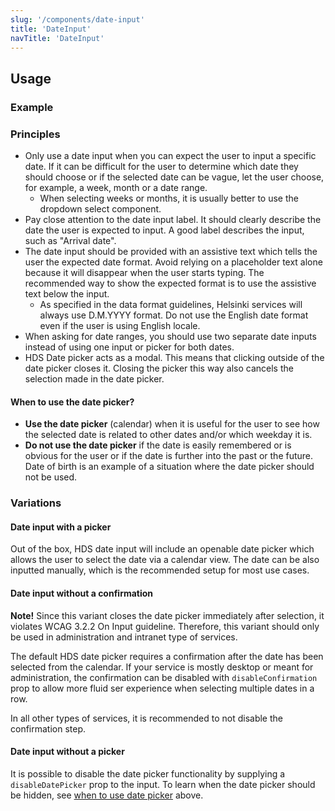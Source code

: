 ```yaml
---
slug: '/components/date-input'
title: 'DateInput'
navTitle: 'DateInput'
---
```




## Usage

### Example

<PlaygroundPreview>
  <div style={{ maxWidth: '400px' }}>
    <DateInput
      helperText="Use format D.M.YYYY"
      id="date-input-example-1"
      initialMonth={new Date()}
      label="Choose a date"
      language="en"
      onChange={function noRefCheck() {}}
      required
    />
  </div>
</PlaygroundPreview>

### Principles

- Only use a date input when you can expect the user to input a specific date. If it can be difficult for the user to determine which date they should choose or if the selected date can be vague, let the user choose, for example, a week, month or a date range.
  - When selecting weeks or months, it is usually better to use <InternalLink size="M" href="/components/dropdown#select-single-selection">the dropdown select component</InternalLink>.
- Pay close attention to the date input label. It should clearly describe the date the user is expected to input. A good label describes the input, such as "Arrival date".
- The date input should be provided with an assistive text which tells the user the expected date format. Avoid relying on a placeholder text alone because it will disappear when the user starts typing. The recommended way to show the expected format is to use the assistive text below the input.
  - As specified in <InternalLink size="M" href="/foundation/guidelines/data-formats">the data format guidelines</InternalLink>, Helsinki services will always use D.M.YYYY format. Do not use the English date format even if the user is using English locale.
- When asking for date ranges, you should use two separate date inputs instead of using one input or picker for both dates.
- HDS Date picker acts as a modal. This means that clicking outside of the date picker closes it. Closing the picker this way also cancels the selection made in the date picker.

#### When to use the date picker?

- **Use the date picker** (calendar) when it is useful for the user to see how the selected date is related to other dates and/or which weekday it is.
- **Do not use the date picker** if the date is easily remembered or is obvious for the user or if the date is further into the past or the future. Date of birth is an example of a situation where the date picker should not be used.

### Variations

#### Date input with a picker

Out of the box, HDS date input will include an openable date picker which allows the user to select the date via a calendar view. The date can be also inputted manually, which is the recommended setup for most use cases.

<PlaygroundPreview>
  <div style={{ maxWidth: '400px' }}>
    <DateInput
      helperText="Use format D.M.YYYY"
      id="date-input-example-2"
      initialMonth={new Date()}
      label="Choose a date"
      language="en"
      onChange={function noRefCheck() {}}
      required
    />
  </div>
</PlaygroundPreview>

#### Date input without a confirmation

**Note!** Since this variant closes the date picker immediately after selection, it violates <ExternalLink href="https://www.w3.org/TR/WCAG21/#on-input">WCAG 3.2.2 On Input guideline</ExternalLink>. Therefore, this variant should only be used in administration and intranet type of services.

The default HDS date picker requires a confirmation after the date has been selected from the calendar. If your service is mostly desktop or meant for administration, the confirmation can be disabled with `disableConfirmation` prop to allow more fluid ser experience when selecting multiple dates in a row.

In all other types of services, it is recommended to not disable the confirmation step.

<PlaygroundPreview>
  <div style={{ maxWidth: '400px' }}>
    <DateInput
      disableConfirmation
      helperText="Use format D.M.YYYY"
      id="date-input-example-3"
      initialMonth={new Date()}
      label="Choose a date"
      language="en"
      onChange={function noRefCheck() {}}
      required
    />
  </div>
</PlaygroundPreview>

#### Date input without a picker

It is possible to disable the date picker functionality by supplying a `disableDatePicker` prop to the input. To learn when the date picker should be hidden, see [when to use date picker](#when-to-use-the-date-picker) above.

<PlaygroundPreview>
  <div style={{ maxWidth: '400px' }}>
    <DateInput
      disableDatePicker
      helperText="Use format D.M.YYYY"
      id="date-input-example-4"
      initialMonth={new Date()}
      label="Choose a date"
      language="en"
      onChange={function noRefCheck() {}}
      required
    />
  </div>
</PlaygroundPreview>
